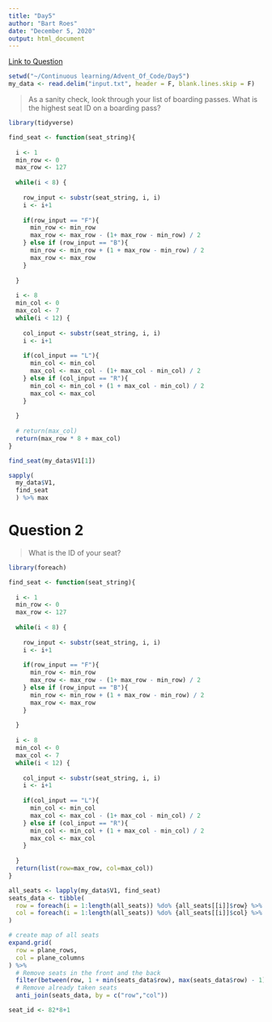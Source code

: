 ```yaml
---
title: "Day5"
author: "Bart Roes"
date: "December 5, 2020"
output: html_document
---
```


[Link to Question](https://adventofcode.com/2020/day/5)


```r
setwd("~/Continuous learning/Advent_Of_Code/Day5")
my_data <- read.delim("input.txt", header = F, blank.lines.skip = F)

```

> As a sanity check, look through your list of boarding passes. What is the highest seat ID on a boarding pass?


```r
library(tidyverse)

find_seat <- function(seat_string){
  
  i <- 1
  min_row <- 0
  max_row <- 127
  
  while(i < 8) {
    
    row_input <- substr(seat_string, i, i)
    i <- i+1
    
    if(row_input == "F"){
      min_row <- min_row
      max_row <- max_row - (1+ max_row - min_row) / 2
    } else if (row_input == "B"){
      min_row <- min_row + (1 + max_row - min_row) / 2
      max_row <- max_row
    }
    
  }
  
  i <- 8
  min_col <- 0
  max_col <- 7
  while(i < 12) {
    
    col_input <- substr(seat_string, i, i)
    i <- i+1
    
    if(col_input == "L"){
      min_col <- min_col
      max_col <- max_col - (1+ max_col - min_col) / 2
    } else if (col_input == "R"){
      min_col <- min_col + (1 + max_col - min_col) / 2
      max_col <- max_col
    }
    
  }
  
  # return(max_col)
  return(max_row * 8 + max_col)
}

find_seat(my_data$V1[1])

sapply(
  my_data$V1,
  find_seat
  ) %>% max


```


# Question 2

> What is the ID of your seat?

```r

library(foreach)

find_seat <- function(seat_string){
  
  i <- 1
  min_row <- 0
  max_row <- 127
  
  while(i < 8) {
    
    row_input <- substr(seat_string, i, i)
    i <- i+1
    
    if(row_input == "F"){
      min_row <- min_row
      max_row <- max_row - (1+ max_row - min_row) / 2
    } else if (row_input == "B"){
      min_row <- min_row + (1 + max_row - min_row) / 2
      max_row <- max_row
    }
    
  }
  
  i <- 8
  min_col <- 0
  max_col <- 7
  while(i < 12) {
    
    col_input <- substr(seat_string, i, i)
    i <- i+1
    
    if(col_input == "L"){
      min_col <- min_col
      max_col <- max_col - (1+ max_col - min_col) / 2
    } else if (col_input == "R"){
      min_col <- min_col + (1 + max_col - min_col) / 2
      max_col <- max_col
    }
    
  }
  return(list(row=max_row, col=max_col))
}

all_seats <- lapply(my_data$V1, find_seat)
seats_data <- tibble(
  row = foreach(i = 1:length(all_seats)) %do% {all_seats[[i]]$row} %>% as.numeric,
  col = foreach(i = 1:length(all_seats)) %do% {all_seats[[i]]$col} %>% as.numeric
)

# create map of all seats
expand.grid(
  row = plane_rows,
  col = plane_columns
) %>%
  # Remove seats in the front and the back
  filter(between(row, 1 + min(seats_data$row), max(seats_data$row) - 1)) %>%
  # Remove already taken seats
  anti_join(seats_data, by = c("row","col"))

seat_id <- 82*8+1

```


